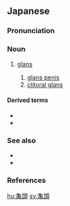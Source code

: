 {{also|龜頭|龟头}}
==Japanese==
{{wikipedia|lang=ja}}
{{ja-kanjitab|き|とう|yomi=o}}

===Pronunciation===
{{ja-pron|yomi=o|きとう|acc=0|acc_ref=DJR}}

===Noun===
{{ja-noun|きとう|kyu=龜頭}}

# {{lb|ja|anatomy|sort=きとう}} [[glans]]
## [[glans penis]]
## [[clitoral glans]]

====Derived terms====
* {{ja-r|陰茎亀頭|いんけい きとう}}
* {{ja-r|陰核亀頭|いんかく きとう}}

===See also===
* {{pedia|陰茎亀頭|lang=ja}}
* {{pedia|陰核亀頭|lang=ja}}

===References===
<references/>

[[hu:亀頭]]
[[sv:亀頭]]